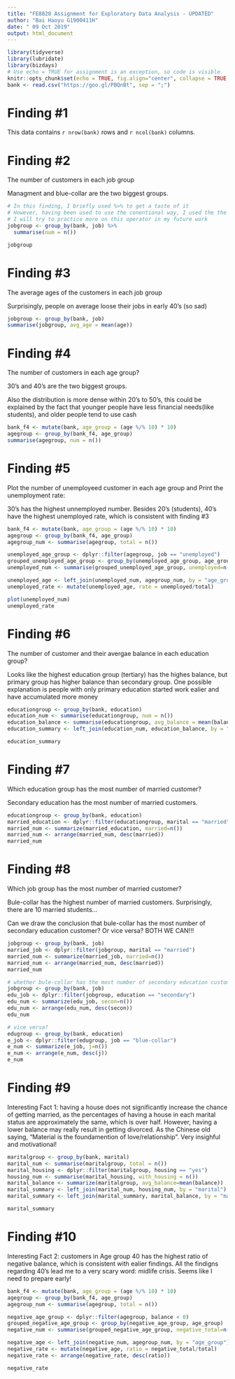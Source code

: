 ```yaml
---
title: "FE8828 Assignment for Exploratory Data Analysis - UPDATED"
author: "Bai Haoyu G1900411H"
date: " 09 Oct 2019"
output: html_document
---
```

```r
library(tidyverse)
library(lubridate)
library(bizdays)
# Use echo = TRUE for assignment is an exception, so code is visible.
knitr::opts_chunk$set(echo = TRUE, fig.align="center", collapse = TRUE, cache = TRUE)
bank <- read.csv("https://goo.gl/PBQnBt", sep = ";")
```

# Finding #1
This data contains `r nrow(bank)` rows and `r ncol(bank)` columns.

# Finding #2
The number of customers in each job group
<p>
Managment and blue-collar are the two biggest groups.
```r
# In this finding, I briefly used %>% to get a taste of it
# However, having been used to use the conentional way, I used the the conventional (more tedious) way for the rest of the findings
# I will try to practice more on this operator in my future work
jobgroup <- group_by(bank, job) %>%
  summarise(num = n())

jobgroup
```

# Finding #3
The average ages of the customers in each job group
<p>
Surprisingly, people on average loose their jobs in early 40's (so sad)
```r
jobgroup <- group_by(bank, job)
summarise(jobgroup, avg_age = mean(age))
```

# Finding #4
The number of customers in each age group?
<p>
30's and 40's are the two biggest groups.
<p>
Also the distribution is more dense within 20's to 50's, this could be explained by the fact that younger people have less financial needs(like students), and older people tend to use cash 
```r
bank_f4 <- mutate(bank, age_group = (age %/% 10) * 10)
agegroup <- group_by(bank_f4, age_group)
summarise(agegroup, num = n())
```

# Finding #5
Plot the number of unemployeed customer in each age group and Print the unemployment rate:
<p>
30's has the highest unnemployed number. 
Besides 20's (students), 40's have the highest unemployed rate, which is consistent with finding #3
```r
bank_f4 <- mutate(bank, age_group = (age %/% 10) * 10)
agegroup <- group_by(bank_f4, age_group)
agegroup_num <- summarise(agegroup, total = n())

unemployed_age_group <- dplyr::filter(agegroup, job == "unemployed")
grouped_unemployed_age_group <- group_by(unemployed_age_group, age_group)
unemployed_num <- summarise(grouped_unemployed_age_group, unemployed=n())

unemployed_age <- left_join(unemployed_num, agegroup_num, by = "age_group")
unemployed_rate <- mutate(unemployed_age, rate = unemployed/total)

plot(unemployed_num)
unemployed_rate
```

# Finding #6
The number of customer and their avergae balance in each education group?
<p>
Looks like the highest education group (tertiary) has the highes balance, but primary group has higher balance than secondary group.
One possible explanation is people with only primary education started work ealier and have accumulated more money
```r
educationgroup <- group_by(bank, education)
education_num <- summarise(educationgroup, num = n())
education_balance <- summarise(educationgroup, avg_balance = mean(balance))
education_summary <- left_join(education_num, education_balance, by = "education")

education_summary
```

# Finding #7
Which education group has the most number of married customer?
<p>
Secondary education has the most number of married customers.
```r
educationgroup <- group_by(bank, education)
married_education <- dplyr::filter(educationgroup, marital == "married")
married_num <- summarize(married_education, married=n()) 
married_num <- arrange(married_num, desc(married))
married_num
```

# Finding #8
Which job group has the most number of married customer?
<p>
Bule-collar has the highest number of married customers. Surprisingly, there are 10 married students...
<p>
Can we draw the conclusion that bule-collar has the most number of secondary education customer? Or vice versa?
BOTH WE CAN!!!
```r
jobgroup <- group_by(bank, job)
married_job <- dplyr::filter(jobgroup, marital == "married")
married_num <- summarize(married_job, married=n()) 
married_num <- arrange(married_num, desc(married))
married_num

# whether bule-collar has the most number of secondary education customer?
jobgroup <- group_by(bank, job)
edu_job <- dplyr::filter(jobgroup, education == "secondary")
edu_num <- summarize(edu_job, secon=n()) 
edu_num <- arrange(edu_num, desc(secon))
edu_num

# vice versa?
edugroup <- group_by(bank, education)
e_job <- dplyr::filter(edugroup, job == "blue-collar")
e_num <- summarize(e_job, j=n()) 
e_num <- arrange(e_num, desc(j))
e_num
```

# Finding #9
Interesting Fact 1: having a house does not significantly increase the chance of getting married, as the percentages of having a house in each marital status are approximately the same, which is over half. However, having a lower balance may really result in getting divorced. As the Chinese old saying, "Material is the foundamention of love/relationship". Very insighful and motivational!
```r
maritalgroup <- group_by(bank, marital)
marital_num <- summarise(maritalgroup, total = n())
marital_housing <- dplyr::filter(maritalgroup, housing == "yes")
housing_num <- summarise(marital_housing, with_housing = n())
marital_balance <- summarize(maritalgroup, avg_balance=mean(balance)) 
marital_summary <- left_join(marital_num, housing_num, by = "marital")
marital_summary <- left_join(marital_summary, marital_balance, by = "marital")

marital_summary
```

# Finding #10
Interesting Fact 2: customers in Age group 40 has the highest ratio of negative balance, which is consistent with ealier findings. All the findigns regarding 40's lead me to a very scary word: midlife crisis. Seems like I need to prepare early!
```r
bank_f4 <- mutate(bank, age_group = (age %/% 10) * 10)
agegroup <- group_by(bank_f4, age_group)
agegroup_num <- summarise(agegroup, total = n())

negative_age_group <- dplyr::filter(agegroup, balance < 0)
grouped_negative_age_group <- group_by(negative_age_group, age_group)
negative_num <- summarise(grouped_negative_age_group, negative_total=n())

negative_age <- left_join(negative_num, agegroup_num, by = "age_group")
negative_rate <- mutate(negative_age, ratio = negative_total/total)
negative_rate <- arrange(negative_rate, desc(ratio))

negative_rate
```




